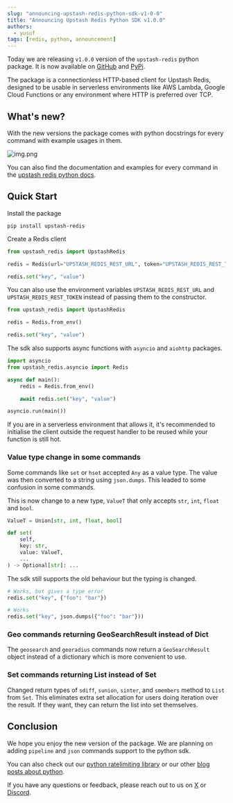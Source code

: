 ```yaml
---
slug: "announcing-upstash-redis-python-sdk-v1-0-0"
title: "Announcing Upstash Redis Python SDK v1.0.0"
authors:
  - yusuf
tags: [redis, python, announcement]
---
```


Today we are releasing `v1.0.0` version of the `upstash-redis` python package. It is now available on [GitHub](https://github.com/upstash/redis-python) and [PyPi](https://pypi.org/project/upstash-redis/).

The package is a connectionless HTTP-based client for Upstash Redis,
designed to be usable in serverless environments like AWS Lambda,
Google Cloud Functions or any environment where HTTP is preferred over TCP.

## What's new?

With the new versions the package comes with python docstrings for every command with example usages in them.

![img.png](/blog/announcing-redis-python-sdk/docstring.png)

You can also find the documentation and examples for every command in the [upstash redis python docs](https://upstash.com/docs/oss/sdks/py/redis/commands/overview).

## Quick Start

Install the package

```shell
pip install upstash-redis
```

Create a Redis client

```python
from upstash_redis import UpstashRedis

redis = Redis(url="UPSTASH_REDIS_REST_URL", token="UPSTASH_REDIS_REST_TOKEN")

redis.set("key", "value")
```

You can also use the environment variables `UPSTASH_REDIS_REST_URL` and `UPSTASH_REDIS_REST_TOKEN` instead of passing them to the constructor.

```python
from upstash_redis import UpstashRedis

redis = Redis.from_env()

redis.set("key", "value")
```

The sdk also supports async functions with `asyncio` and `aiohttp` packages.

```python
import asyncio
from upstash_redis.asyncio import Redis

async def main():
    redis = Redis.from_env()

    await redis.set("key", "value")

asyncio.run(main())
```

If you are in a serverless environment that allows it, it's recommended to initialise the client outside the request handler to be reused while your function is still hot.

### Value type change in some commands

Some commands like `set` or `hset` accepted `Any` as a value type. The value was then converted to a string using `json.dumps`. This leaded to some confusion in some commands.

This is now change to a new type, `ValueT` that only accepts `str`, `int`, `float` and `bool`.

```python
ValueT = Union[str, int, float, bool]

def set(
    self,
    key: str,
    value: ValueT,
    ...
) -> Optional[str]: ...
```

The sdk still supports the old behaviour but the typing is changed.

```python
# Works, but gives a type error
redis.set("key", {"foo": "bar"})

# Works
redis.set("key", json.dumps({"foo": "bar"}))
```

### Geo commands returning GeoSearchResult instead of Dict

The `geosearch` and `georadius` commands now return a `GeoSearchResult` object instead of a dictionary which is more convenient to use.

### Set commands returning List instead of Set

Changed return types of `sdiff`, `sunion`, `sinter`, and `smembers` method to `List` from `Set`.
This eliminates extra set allocation for users doing iteration over the result. If they want, they can return the list into set themselves.

## Conclusion

We hope you enjoy the new version of the package. We are planning on adding `pipeline` and `json` commands support to the python sdk.

You can also check out our [python ratelimiting library](https://github.com/upstash/ratelimit)
or our other [blog posts about python](http://upstash.com/blog/tag/python).

If you have any questions or feedback, please reach
out to us on [X](https://x.com/upstash) or [Discord](https://upstash.com/discord).
